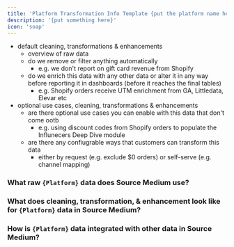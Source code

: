 ```yaml
---
title: 'Platform Transformation Info Template {put the platform name here}'
description: '{put something here}'
icon: 'soap'
---
```


- default cleaning, transformations & enhancements
    - overview of raw data
    - do we remove or filter anything automatically
        - e.g. we don't report on gift card revenue from Shopify
    - do we enrich this data with any other data or alter it in any way before reporting it in dashboards (before it reaches the final tables)
        - e.g. Shopify orders receive UTM enrichment from GA, Littledata, Elevar etc
- optional use cases, cleaning, transformations & enhancements
    - are there optional use cases you can enable with this data that don't come ootb
        - e.g. using discount codes from Shopify orders to populate the Influnecers Deep Dive module
    - are there any confiugrable ways that customers can transform this data
        - either by request (e.g. exclude $0 orders) or self-serve (e.g. channel mapping)

### What raw `{Platform}` data does Source Medium use?

### What does cleaning, transformation, & enhancement look like for `{Platform}` data in Source Medium?

### How is `{Platform}` data integrated with other data in Source Medium?

